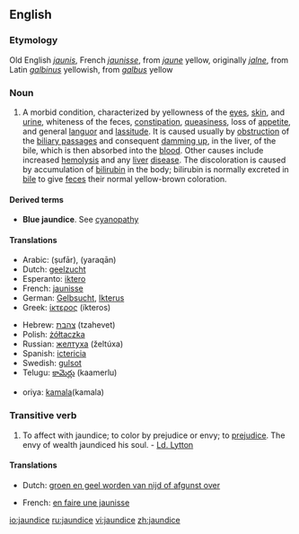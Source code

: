 ==English==

===Etymology===
Old English ''[[jaunis]]'', French ''[[jaunisse]]'', from ''[[jaune]]'' yellow, originally ''[[jalne]]'', from Latin ''[[galbinus]]'' yellowish, from ''[[galbus]]'' yellow

===Noun===
{{en-noun|-}}

# {{pathology}} A morbid condition, characterized by yellowness of the [[eye]]s, [[skin]], and [[urine]], whiteness of the feces, [[constipation]], [[queasiness]], loss of [[appetite]], and general [[languor]] and [[lassitude]]. It is caused usually by [[obstruction]] of the [[biliary passage]]s and consequent [[damming up]], in the liver, of the bile, which is then absorbed into the [[blood]]. Other causes include increased [[hemolysis]] and any [[liver]] [[disease]]. The discoloration is caused by accumulation of [[bilirubin]] in the body; bilirubin is normally excreted in [[bile]] to give [[feces]] their normal yellow-brown coloration.

====Derived terms====
*'''Blue jaundice'''. See [[cyanopathy]] 

====Translations====
{{top}}
*Arabic: {{ARchar|[[صفار]]}} (ṣufār), {{ARchar|[[يرقان]]}} (yaraqān)
*Dutch: [[geelzucht]] {{f}}
*Esperanto: [[iktero]]
*French: [[jaunisse]] {{f}}
*German: [[Gelbsucht]], [[Ikterus]] {{f}}
*Greek: [[ίκτερος]] (íkteros)
{{mid}}
*Hebrew: [[צהבת]] (tzahevet)
*Polish: [[żółtaczka]] {{f}}
*Russian: [[желтуха]] (želtúxa) {{f}}
*Spanish: [[ictericia]] {{f}}
*Swedish: [[gulsot]]
*Telugu: [[కామెర్లు]] (kaamerlu)
{{bottom}}
*oriya: [[kamala]](kamala)
{{top}}

===Transitive verb===
{{en-verb|jaundic|ing}}

# To affect with jaundice; to color by prejudice or envy; to [[prejudice]]. The envy of wealth jaundiced his soul. - [[Ld. Lytton]]

====Translations====
{{top}}
*Dutch: [[groen en geel worden van nijd of afgunst over]] {{f}}
{{mid}}
*French: [[en faire une jaunisse]] {{f}}
{{bottom}}

[[io:jaundice]]
[[ru:jaundice]]
[[vi:jaundice]]
[[zh:jaundice]]